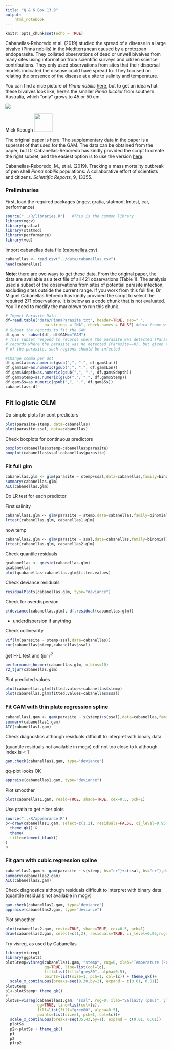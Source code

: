```yaml
---
title: "Q & K Box 13.9"
output:
    html_notebook
---
```


```r
knitr::opts_chunk$set(echo = TRUE)
```

Cabanellas-Reboredo et al. (2019) studied the spread of a disease in a large bivalve (Pinna nobilis) in the Mediterranean caused by a protozoan endoparasite. They collated observations of dead or unwell bivalves from many sites using information from scientific surveys and citizen science contributions. They only used observations from sites that their dispersal models indicated the disease could have spread to. They focused on relating the presence of the disease at a site to salinity and temperature.

You can find a nice picture of *Pinna nobilis* [here](https://upload.wikimedia.org/wikipedia/commons/0/02/Pinnidae_-_Pinna_nobilis.jpg){.uri}, but to get an idea what these bivalves look like, here's the smaller *Pinna bicolor* from southern Australia, which "only" grows to 45 or 50 cm.

![](../media/Pinna%20bicolor.jpg)

Mick Keough [![](../media/by.png){width="57"}](https://creativecommons.org/licenses/by/4.0)

The original paper is [here](https://doi.org/10.1038/s41598-019-49808-4). The supplementary data in the paper is a superset of that used for the GAM. The data can be obtained from the paper, but Dr Cabanellas-Reboredo has kindly provided the script to create the right subset, and the easiest option is to use the version [here](cabanellas.csv).

Cabanellas-Reboredo, M., et al. (2019). Tracking a mass mortality outbreak of pen shell *Pinna nobilis* populations: A collaborative effort of scientists and citizens. *Scientific Reports*, 9, 13355.

### Preliminaries

First, load the required packages (mgcv, gratia, statmod, lmtest, car, performance)

```r
source("../R/libraries.R")   #This is the common library
library(mgcv)
library(gratia)
library(statmod)
library(performance)
library(vcd)
```

Import cabanellas data file ([cabanellas.csv](../data/cabanellas.csv))

```r
cabanellas <- read.csv("../data/cabanellas.csv")
head(cabanellas)
```

**Note**: there are two ways to get these data. From the original paper, the data are available as a text file of all 421 observations (Table 1). The analysis used a subset of the observations from sites of potential parasite infection, excluding sites outside the current range. If you work from this full file, Dr Miguel Cabanellas Rebredo has kindly provided the script to select the required 271 observations. It is below as a code chunk that is not evaluated. You'll need to modify the markdown to run this chunk.

```r
# Import Parasite Data
df=read.table("data/PinnaParasite.txt", header=TRUE, sep=" ", 
                 na.strings = "NA", check.names = FALSE) #data frame with all 421 records
# Subset the records to fit the GAM
df.gam <- subset(df, df$GAM=="GAM")
# This subset respond to records where the parasite was detected (Parasite==1) and #
# records where the parasite was no detected (Parasite==0), but given the expasion #
# of the parasite, such regions should be infected                                 #

#Change comma per dot
df.gam$Lat=as.numeric(gsub(",", ".", df.gam$Lat))
df.gam$Lon=as.numeric(gsub(",", ".", df.gam$Lon))
df.gam$Sdepth=as.numeric(gsub(",", ".", df.gam$Sdepth))
df.gam$Stemp=as.numeric(gsub(",", ".", df.gam$Stemp))
df.gam$Ss=as.numeric(gsub(",", ".", df.gam$Ss))
cabanellas<-df
```

## Fit logistic GLM

Do simple plots for cont predictors

```r
plot(parasite~stemp, data=cabanellas)
plot(parasite~ssal, data=cabanellas)
```

Check boxplots for continuous predictors

```r
boxplot(cabanellas$stemp~cabanellas$parasite)
boxplot(cabanellas$ssal~cabanellas$parasite)
```

### Fit full glm

```r
cabanellas.glm <- glm(parasite ~ stemp+ssal,data=cabanellas,family=binomial)
summary(cabanellas.glm)
AIC(cabanellas.glm)
```

Do LR test for each predictor

First salinity

```r
cabanellas1.glm <- glm(parasite ~ stemp,data=cabanellas,family=binomial)
lrtest(cabanellas.glm, cabanellas1.glm)
```

now temp

```r
cabanellas2.glm <- glm(parasite ~ ssal,data=cabanellas,family=binomial)
lrtest(cabanellas.glm, cabanellas2.glm)
```

Check quantile residuals

```r
qcabanellas <- qresid(cabanellas.glm)
qcabanellas
plot(qcabanellas~cabanellas.glm$fitted.values)
```

Check deviance residuals

```r
residualPlots(cabanellas.glm, type="deviance")
```

Check for overdispersion

```r
c(deviance(cabanellas.glm), df.residual(cabanellas.glm))
```

-   underdispersion if anything

Check collinearity

```r
vif(lm(parasite ~ stemp+ssal,data=cabanellas))
cor(cabanellas$stemp,cabanellas$ssal)
```

get H-L test and tjur r^2^

```r
performance_hosmer(cabanellas.glm, n_bins=10)
r2_tjur(cabanellas.glm)
```

Plot predicted values

```r
plot(cabanellas.glm$fitted.values~cabanellas$stemp)
plot(cabanellas.glm$fitted.values~cabanellas$ssal)
```

### Fit GAM with thin plate regression spline

```r
cabanellas1.gam <- gam(parasite ~ s(stemp)+s(ssal),data=cabanellas,family=binomial(link=logit))
summary(cabanellas1.gam)
AIC(cabanellas1.gam)
```

Check diagnostics although residuals difficult to interpret with binary data

(quantile residuals not available in mcgv) edf not too close to k although index is \< 1

```r
gam.check(cabanellas1.gam, type="deviance")
```

qq-plot looks OK

```r
appraise(cabanellas1.gam, type="deviance")
```

Plot smoother

```r
plot(cabanellas1.gam, resid=TRUE, shade=TRUE, cex=0.5, pch=1)
```

Use gratia to get nicer plots

```r
source("../R/appearance.R")
p<-draw(cabanellas1.gam, select=c(1,2), residuals=FALSE, ci_level=0.95,rug=FALSE)&
  theme_qk() &
  theme(
  title=element_blank()
)
p
```

### Fit gam with cubic regression spline

```r
cabanellas2.gam <- gam(parasite ~ s(stemp, bs="cr")+s(ssal, bs="cr"),data=cabanellas,family=binomial(link=logit))
summary(cabanellas2.gam)
AIC(cabanellas2.gam)
```

Check diagnostics although residuals difficult to interpret with binary data (quantile residuals not available in mcgv)

```r
gam.check(cabanellas2.gam, type="deviance")
appraise(cabanellas2.gam, type="deviance")
```

Plot smoother

```r
plot(cabanellas2.gam, resid=TRUE, shade=TRUE, cex=0.5, pch=1)
draw(cabanellas2.gam, select=c(1,2), residuals=TRUE, ci_level=0.95,rug=TRUE)
```

Try visreg, as used by Cabanellas

```r
library(visreg)
library(ggplot2)
plotStemp=visreg(cabanellas1.gam, "stemp", rug=0, xlab="Temperature (ºC)", ylab="Partial Effect",
                 gg=TRUE, line=list(col=lc),
                 fill=list(fill="grey80", alpha=0.5),
                 points=list(size=1, pch=1, col=lc)) + theme_qk()+
  scale_x_continuous(breaks=seq(8,30,by=2), expand = c(0.01, 0.01))
plotStemp
p1<-plotStemp+ theme_qk()
#--------
plotSs=visreg(cabanellas1.gam, "ssal", rug=0, xlab="Salinity (psu)", ylab="Partial Effect",
              gg=TRUE, line=list(col=lc),
              fill=list(fill="grey80", alpha=0.5),
              points=list(size=1, pch=1, col=lc))+
  scale_x_continuous(breaks=seq(35,43,by=1), expand = c(0.01, 0.01))
  plotSs
  p2<-plotSs + theme_qk()
  p1
  p2
  p1+p2
```
